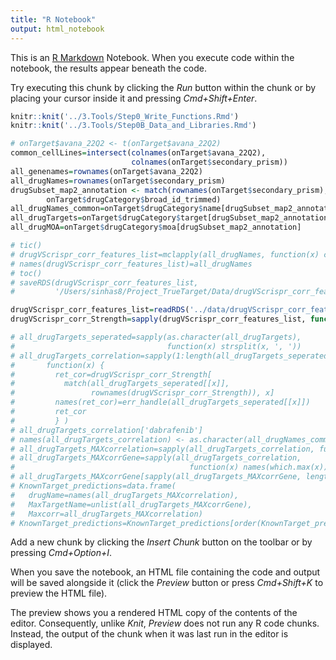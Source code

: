 ```yaml
---
title: "R Notebook"
output: html_notebook
---
```


This is an [R Markdown](http://rmarkdown.rstudio.com) Notebook. When you execute code within the notebook, the results appear beneath the code. 

Try executing this chunk by clicking the *Run* button within the chunk or by placing your cursor inside it and pressing *Cmd+Shift+Enter*. 

```r
knitr::knit('../3.Tools/Step0_Write_Functions.Rmd')
knitr::knit('../3.Tools/Step0B_Data_and_Libraries.Rmd')
```
<!-- Features of avana and drug screen -->
```r
# onTarget$avana_22Q2 <- t(onTarget$avana_22Q2)
common_cellLines=intersect(colnames(onTarget$avana_22Q2),
                           colnames(onTarget$secondary_prism))
all_genenames=rownames(onTarget$avana_22Q2)
all_drugNames=rownames(onTarget$secondary_prism)
drugSubset_map2_annotation <- match(rownames(onTarget$secondary_prism),
        onTarget$drugCategory$broad_id_trimmed)
all_drugNames_common=onTarget$drugCategory$name[drugSubset_map2_annotation]
all_drugTargets=onTarget$drugCategory$target[drugSubset_map2_annotation]
all_drugMOA=onTarget$drugCategory$moa[drugSubset_map2_annotation]
```
<!-- Run correlation btw all crispr vs all drugs -->
```r
# tic()
# drugVScrispr_corr_features_list=mclapply(all_drugNames, function(x) correlation_bet_crispr_drug(x), mc.cores = detectCores())
# names(drugVScrispr_corr_features_list)=all_drugNames
# toc()
# saveRDS(drugVScrispr_corr_features_list,
#         '/Users/sinhas8/Project_TrueTarget/Data/drugVScrispr_corr_features_list.RDS')
```
<!-- Get only the correlation strength matrix-->
```r
drugVScrispr_corr_features_list=readRDS('../data/drugVScrispr_corr_features_list.RDS')
drugVScrispr_corr_Strength=sapply(drugVScrispr_corr_features_list, function(x) x[,2])
```
<!-- Identify the known target Correlation -->
```r
# all_drugTargets_seperated=sapply(as.character(all_drugTargets),
#                                  function(x) strsplit(x, ', '))
# all_drugTargets_correlation=sapply(1:length(all_drugTargets_seperated),
#       function(x) {
#         ret_cor=drugVScrispr_corr_Strength[
#           match(all_drugTargets_seperated[[x]],
#                 rownames(drugVScrispr_corr_Strength)), x]
#         names(ret_cor)=err_handle(all_drugTargets_seperated[[x]])
#         ret_cor
#         } )
# all_drugTargets_correlation['dabrafenib']
# names(all_drugTargets_correlation) <- as.character(all_drugNames_common)
# all_drugTargets_MAXcorrelation=sapply(all_drugTargets_correlation, function(x) max(x, na.rm=T))
# all_drugTargets_MAXcorrGene=sapply(all_drugTargets_correlation,
#                                       function(x) names(which.max(x)))
# all_drugTargets_MAXcorrGene[sapply(all_drugTargets_MAXcorrGene, length)==0]=NA
# KnownTarget_predictions=data.frame(
#   drugName=names(all_drugTargets_MAXcorrelation),
#   MaxTargetName=unlist(all_drugTargets_MAXcorrGene),
#   Maxcorr=all_drugTargets_MAXcorrelation)
# KnownTarget_predictions=KnownTarget_predictions[order(KnownTarget_predictions$Maxcorr, decreasing = T),]
```



Add a new chunk by clicking the *Insert Chunk* button on the toolbar or by pressing *Cmd+Option+I*.

When you save the notebook, an HTML file containing the code and output will be saved alongside it (click the *Preview* button or press *Cmd+Shift+K* to preview the HTML file). 

The preview shows you a rendered HTML copy of the contents of the editor. Consequently, unlike *Knit*, *Preview* does not run any R code chunks. Instead, the output of the chunk when it was last run in the editor is displayed.

